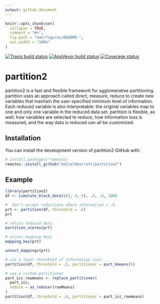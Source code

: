 ```yaml
---
output: github_document
---
```


<!-- README.md is generated from README.Rmd. Please edit that file -->

```r
knitr::opts_chunk$set(
  collapse = TRUE,
  comment = "#>",
  fig.path = "man/figures/README-",
  out.width = "100%"
)
```
[![Travis build status](https://travis-ci.org/malcolmbarrett/partition2.svg?branch=master)](https://travis-ci.org/malcolmbarrett/partition2) [![AppVeyor build status](https://ci.appveyor.com/api/projects/status/github/malcolmbarrett/partition2?branch=master&svg=true)](https://ci.appveyor.com/project/malcolmbarrett/partition2) [![Coverage status](https://codecov.io/gh/malcolmbarrett/partition2/branch/master/graph/badge.svg)](https://codecov.io/github/malcolmbarrett/partition2?branch=master)

# partition2

partition2 is a fast and flexible framework for agglomerative partitioning. partition uses an approach  called direct, measure, reduce to create new variables that maintain the user-specified minimum level of information. Each reduced variable is also interpretable: the original variables map to one and only one variable in the reduced data set. partition is flexible, as well: how variables are selected to reduce, how information loss is measured, and the way data is reduced can all be customized.  

## Installation

You can install the development version of partition2 GitHub with:

``` r
# install.packages("remotes)
remotes::install_github("malcolmbarrett/partition2")
```

## Example

```r
library(partition2)
df <- simulate_block_data(c(3, 4, 5), .4, .6, 100)

#  don't accept reductions where information < .6
prt <- partition(df, threshold = .6)
prt

# return reduced data
partition_scores(prt)

# access mapping keys
mapping_key(prt)

unnest_mappings(prt)

# use a lower threshold of information loss
partition(df, threshold = .5, partitioner = part_kmeans())

# use a custom partitioner
part_icc_rowmeans <- replace_partitioner(
  part_icc, 
  reduce = as_reducer(rowMeans)
)
partition(df, threshold = .6, partitioner = part_icc_rowmeans)
```

